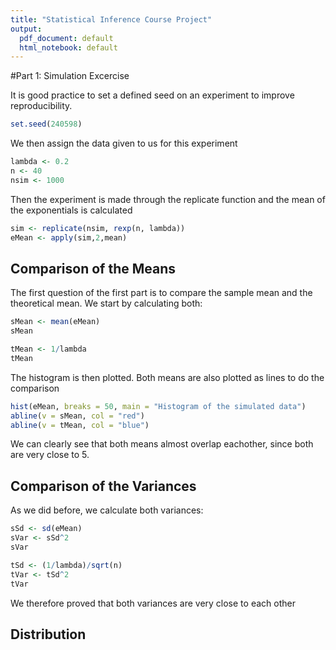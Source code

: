 ```yaml
---
title: "Statistical Inference Course Project"
output:
  pdf_document: default
  html_notebook: default
---
```


#Part 1: Simulation Excercise

It is good practice to set a defined seed on an experiment to improve reproducibility.
```r
set.seed(240598)

```

We then assign the data given to us for this experiment
```r
lambda <- 0.2
n <- 40
nsim <- 1000
```

Then the experiment is made through the replicate function and the mean of the exponentials is calculated
```r
sim <- replicate(nsim, rexp(n, lambda))
eMean <- apply(sim,2,mean)
```

## Comparison of the Means

The first question of the first part is to compare the sample mean and the theoretical mean. We start by calculating both:

```r
sMean <- mean(eMean)
sMean
```
```r
tMean <- 1/lambda
tMean
```
The histogram is then plotted. Both means are also plotted as lines to do the comparison
```r
hist(eMean, breaks = 50, main = "Histogram of the simulated data")
abline(v = sMean, col = "red")
abline(v = tMean, col = "blue")
```
We can clearly see that both means almost overlap eachother, since both are very close to 5.

## Comparison of the Variances

As we did before, we calculate both variances:
```r
sSd <- sd(eMean)
sVar <- sSd^2
sVar
```

```r
tSd <- (1/lambda)/sqrt(n)
tVar <- tSd^2
tVar
```
We therefore proved that both variances are very close to each other

## Distribution

